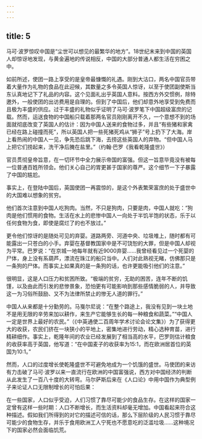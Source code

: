 ```yaml
---
---
---
```

title: 5
---



马可·波罗惊叹中国是“尘世可以想见的最繁华的地方”。18世纪末来到中国的英国人却惊讶地发现，与黄金遍地的传说相反，中国的大部分普通人都生活在穷困之中。

如前所述，使团一路上享受的是皇帝最慷慨的礼遇。刚到大沽口，两名中国官员带着大量作为礼物的食品在此迎候，其数量之多令英国人惊讶，以至于使团副使斯当东认真地记下了礼品的内容。这个见面礼出乎英国人意料。按西方外交惯例，除特邀外，一般使团的出访费用是自理的。但到了中国后，他们却意外地享受到免费而且极为丰盛的供应。过于丰盛的礼物似乎证明了马可·波罗笔下中国超级富庶的记载。然而，运送食物的中国船只载着那两名官员刚刚离开不久，一个意想不到的场面就彻底改变了英国人的估计：因为中国人送来的食物过多，并且“有些猪和家禽已经在路上碰撞而死”，所以英国人把一些死猪死鸡从“狮子”号上扔下了大海。岸上看热闹的中国人一见，争先恐后跳下海，去捞这些英国人的弃物。“但中国人马上把它们捞起来，洗干净后腌在盐里。”（约翰·巴罗《我看乾隆盛世》）

官员贯彻皇帝旨意，在一切环节中全力展示帝国的富强。但这一旨意毕竟没有被每一位普通百姓所领会。他们关心自己的胃更甚于国家的尊严。这个细节一下子暴露了中国的尴尬。

事实上，在登陆中国后，英国使团一再震惊的，是这个外表繁荣富庶的处于盛世中的大国难以想象的贫穷。

他们首次注意到中国人吃狗肉。当然，不只是狗肉，只要是肉，中国人就吃：“狗肉是他们惯用的食物。生活在水上的悲惨中国人一向处于半饥半饱的状态，乐于以任何食物为食，即使是腐烂了的也不放过。”

更令他们惊讶的是随处可见的弃婴。道路两旁、河道中央、垃圾堆上，随时都有可能露出一只苍白的小手。弃婴在基督教国家中是不可饶恕的大罪，但是中国人却视为平常。巴罗说：“在京城一地每年就有近9000弃婴……我曾经看见过一个死婴的尸体，身上没有系葫芦，漂流在珠江的船只当中。人们对此熟视无睹，仿佛那只是一条狗的尸体。而事实上如果真的是一条狗的话，也许更能吸引他们的注意。”

很明显，这是人口压力和贫困所致。“极端的贫穷，无助的困苦，连年不断的饥馑，以及由此而引发的悲惨景象，恐怕更有可能影响到那些感情脆弱的人，并导致这一为习俗所鼓励、又不为法律所禁止的惨无人道的罪行。”

中国人从来都是十分勤劳的。马戛尔尼说：“在整个路途上，我没有见到一块土地不是用无限的辛劳来加以耕作，来生产它能够生长的每一种粮食和蔬菜。”“中国人一定是世界上最好的农民。”（《中英通使二百周年学术讨论会论文集》）为了获得更大的收获，农民们挤在一块狭小的平地上，密集地进行劳动，精心选种育苗，进行精耕细作。事实上，乾隆年间的农业已经发展到了相当高的水平，巴罗则估计粮食的收获率高于英国，他写道：“在中国麦子的收获率为15∶1，而在欧洲居首位的英国为10∶1。”

然而，人口的过度增长使乾隆盛世不可避免地成为一个饥饿的盛世。马使团的来访有力击破了马可·波罗以来一直流行在欧洲的中国富强说，西方对中国经济的判断从此发生了一百八十度的大转弯。马尔萨斯后来在《人口论》中用中国作为典型例子来论证人口无限制增长的可怕后果：

在一些国家，人口似乎受迫，人们习惯了靠尽可能少的食品生存。在这样的国家一定曾有这样一些时期：人口不断增长，而生活资料却毫无增加。中国看起来符合这种描述。假如我们所得到的对它的描述可信的话，那么下层阶级的人民习惯于靠尽可能少的食物生存，并乐于食用欧洲工人宁死也不愿意吃的泛滥垃圾……这种境况下的国家必然会面临饥荒。